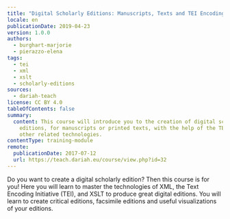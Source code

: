 ```yaml
---
title: "Digital Scholarly Editions: Manuscripts, Texts and TEI Encoding"
locale: en
publicationDate: 2019-04-23
version: 1.0.0
authors:
  - burghart-marjorie
  - pierazzo-elena
tags:
  - tei
  - xml
  - xslt
  - scholarly-editions
sources:
  - dariah-teach
license: CC BY 4.0
tableOfContents: false
summary:
  content: This course will introduce you to the creation of digital scholarly
    editions, for manuscripts or printed texts, with the help of the TEI and
    other related technologies.
contentType: training-module
remote:
  publicationDate: 2017-07-12
  url: https://teach.dariah.eu/course/view.php?id=32
---
```

Do you want to create a digital scholarly edition? Then this course is for you! Here you will learn to master the technologies of XML, the Text Encoding Initiative (TEI), and XSLT to produce great digital editions. You will learn to create critical editions, facsimile editions and useful visualizations of your editions.

<ExternalResource title="Interested in learning more?" subtitle="Check out Digital Scholarly Editions: Manuscripts, Texts and TEI Encoding on #dariahTeach" url="https://teach.dariah.eu/course/view.php?id=32" />


